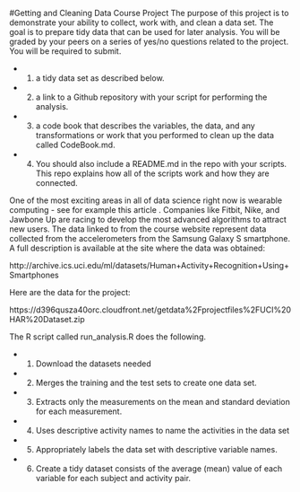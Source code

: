 #Getting and Cleaning Data Course Project 
The purpose of this project is to demonstrate your ability to collect, work with, and clean a data set. The goal is to prepare tidy data that can be used for later analysis. You will be graded by your peers on a series of yes/no questions related to the project. You will be required to submit. 

* 1.  a tidy data set as described below.
* 2. a link to a Github repository with your script for performing the analysis. 
* 3. a code book that describes the variables, the data, and any transformations or work that you performed to clean up the data called CodeBook.md. 
* 4. You should also include a README.md in the repo with your scripts. This repo explains how all of the scripts work and how they are connected.

One of the most exciting areas in all of data science right now is wearable computing - see for example this article . Companies like Fitbit, Nike, and Jawbone Up are racing to develop the most advanced algorithms to attract new users. The data linked to from the course website represent data collected from the accelerometers from the Samsung Galaxy S smartphone. A full description is available at the site where the data was obtained:

http://archive.ics.uci.edu/ml/datasets/Human+Activity+Recognition+Using+Smartphones

Here are the data for the project:

https://d396qusza40orc.cloudfront.net/getdata%2Fprojectfiles%2FUCI%20HAR%20Dataset.zip

The R script called run_analysis.R does the following.

* 1. Download the datasets needed
* 2. Merges the training and the test sets to create one data set.
* 3. Extracts only the measurements on the mean and standard deviation for each measurement.
* 4. Uses descriptive activity names to name the activities in the data set
* 5. Appropriately labels the data set with descriptive variable names.
* 6. Create a tidy dataset consists of the average (mean) value of each variable for each subject and activity pair.

